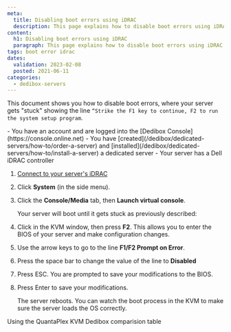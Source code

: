 ```yaml
---
meta:
  title: Disabling boot errors using iDRAC
  description: This page explains how to disable boot errors using iDRAC
content:
  h1: Disabling boot errors using iDRAC
  paragraph: This page explains how to disable boot errors using iDRAC
tags: boot error idrac 
dates:
  validation: 2023-02-08
  posted: 2021-06-11
categories:
  - dedibox-servers
---
```


This document shows you how to disable boot errors, where your server gets "stuck" showing the line `“Strike the F1 key to continue, F2 to run the system setup program`.

<Message type="requirement">
  - You have an account and are logged into the [Dedibox Console](https://console.online.net)
  - You have [created](/dedibox/dedicated-servers/how-to/order-a-server) and [installed](/dedibox/dedicated-servers/how-to/install-a-server) a dedicated server
  - Your server has a Dell iDRAC controller
</Message>

1. [Connect to your server's iDRAC](/dedibox/dedicated-servers/how-to/use-ipmi-on-server/#how-to-use-ipmi-via-dell-idrac)
2. Click **System** (in the side menu).
3. Click the **Console/Media** tab, then **Launch virtual console**.

    Your server will boot until it gets stuck as previously described:

    <Lightbox src="scaleway-bootstuck.webp" alt=""/>
4. Click in the KVM window, then press **F2**. This allows you to enter the BIOS of your server and make configuration changes.
    <Lightbox src="scaleway-bootstuck2.webp" alt=""/>
5. Use the arrow keys to go to the line **F1/F2 Prompt on Error**.
6. Press the space bar to change the value of the line to **Disabled**
7. Press ESC. You are prompted to save your modifications to the BIOS.
8. Press Enter to save your modifications.

    The server reboots. You can watch the boot process in the KVM to make sure the server loads the OS correctly.

    <Lightbox src="scaleway-bootstuck3.webp" alt=""/>


<Navigation title="See Also">
  <PreviousButton to="/bare-metal/hardware/reference-content/quantaplex/">Using the QuantaPlex KVM</PreviousButton>
  <NextButton to="/bare/metal/hardware/reference-content/server-comparision-table/">Dedibox comparision table</NextButton>
</Navigation>
